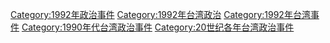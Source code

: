 [[Category:1992年政治事件|Category:1992年政治事件]]
[[Category:1992年台湾政治|Category:1992年台湾政治]]
[[Category:1992年台湾事件|Category:1992年台湾事件]]
[[Category:1990年代台湾政治事件|Category:1990年代台湾政治事件]]
[[Category:20世纪各年台湾政治事件|Category:20世纪各年台湾政治事件]]